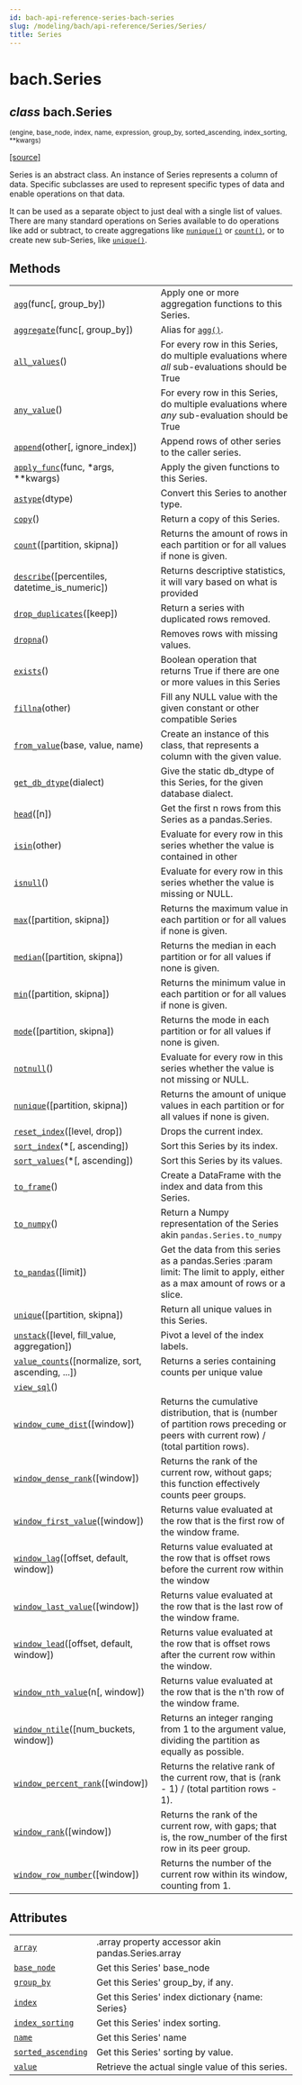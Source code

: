 ```yaml
---
id: bach-api-reference-series-bach-series
slug: /modeling/bach/api-reference/Series/Series/
title: Series
---
```


# bach.Series

<div className="class">

## <span className="type-annotation"><em>class</em></span> <span className="additional-name">bach.</span><span className="name">Series</span>

<small className="parameter-list">(<span className="parameter" id="engine">engine</span>, <span className="parameter" id="base_node">base_node</span>, <span className="parameter" id="index">index</span>, <span className="parameter" id="name">name</span>, <span className="parameter" id="expression">expression</span>, <span className="parameter" id="group_by">group_by</span>, <span className="parameter" id="sorted_ascending">sorted_ascending</span>, <span className="parameter" id="index_sorting">index_sorting</span>, <span className="parameter" id="**">\*\*kwargs</span>)</small>


&#8203;<span className="view-source">[[source]](https://github.com/objectiv/objectiv-analytics/blob/main/bach/bach/series/series.py)</span>

<div className="content">

Series is an abstract class. An instance of Series represents a column of data. Specific subclasses are
used to represent specific types of data and enable operations on that data.

It can be used as a separate object to just deal with a single list of values. There are many standard
operations on Series available to do operations like add or subtract, to create aggregations like
[`nunique()`](/modeling/bach/api-reference/Series/bach.Series.nunique.mdx) or [`count()`](/modeling/bach/api-reference/Series/bach.Series.count.mdx), or to create new sub-Series, like [`unique()`](/modeling/bach/api-reference/Series/bach.Series.unique.mdx).

## Methods

<div className="table-autosummary">

|                                                   |                                                                                                                                                                                                     |
| ------------------------------------------------- | -------------------------------------------------------------------------------------------------------------------------------------------------------------------------------------------------- |
| [`agg`](/modeling/bach/api-reference/Series/bach.Series.agg.mdx)(func[, group_by])                             | Apply one or more aggregation functions to this Series.                                                                                                                                             |
| [`aggregate`](/modeling/bach/api-reference/Series/bach.Series.aggregate.mdx)(func[, group_by])                       | Alias for [`agg()`](/modeling/bach/api-reference/Series/bach.Series.agg.mdx).                                                                                                                                                                                    |
| [`all_values`](/modeling/bach/api-reference/Series/bach.Series.all_values.mdx)()                                      | For every row in this Series, do multiple evaluations where _all_ sub-evaluations should be True                                                                                                    |
| [`any_value`](/modeling/bach/api-reference/Series/bach.Series.any_value.mdx)()                                       | For every row in this Series, do multiple evaluations where _any_ sub-evaluation should be True                                                                                                     |
| [`append`](/modeling/bach/api-reference/Series/bach.Series.append.mdx)(other[, ignore_index])                     | Append rows of other series to the caller series.                                                                                                                                                   |
| [`apply_func`](/modeling/bach/api-reference/Series/bach.Series.apply_func.mdx)(func, \*args, \*\*kwargs)                 | Apply the given functions to this Series.                                                                                                                                                           |
| [`astype`](/modeling/bach/api-reference/Series/bach.Series.astype.mdx)(dtype)                                     | Convert this Series to another type.                                                                                                                                                                |
| [`copy`](/modeling/bach/api-reference/Series/bach.Series.copy.mdx)()                                            | Return a copy of this Series.                                                                                                                                                                       |
| [`count`](/modeling/bach/api-reference/Series/bach.Series.count.mdx)([partition, skipna])                        | Returns the amount of rows in each partition or for all values if none is given.                                                                                                                    |
| [`describe`](/modeling/bach/api-reference/Series/bach.Series.describe.mdx)([percentiles, datetime_is_numeric])      | Returns descriptive statistics, it will vary based on what is provided                                                                                                                              |
| [`drop_duplicates`](/modeling/bach/api-reference/Series/bach.Series.drop_duplicates.mdx)([keep])                           | Return a series with duplicated rows removed.                                                                                                                                                       |
| [`dropna`](/modeling/bach/api-reference/Series/bach.Series.dropna.mdx)()                                          | Removes rows with missing values.                                                                                                                                                                   |
| [`exists`](/modeling/bach/api-reference/Series/bach.Series.exists.mdx)()                                          | Boolean operation that returns True if there are one or more values in this Series                                                                                                                  |
| [`fillna`](/modeling/bach/api-reference/Series/bach.Series.fillna.mdx)(other)                                     | Fill any NULL value with the given constant or other compatible Series                                                                                                                              |
| [`from_value`](/modeling/bach/api-reference/Series/bach.Series.from_value.mdx)(base, value, name)                     | Create an instance of this class, that represents a column with the given value.                                                                                                                    |
| [`get_db_dtype`](/modeling/bach/api-reference/Series/bach.Series.get_db_dtype.mdx)(dialect)                             | Give the static db_dtype of this Series, for the given database dialect.                                                                                                                            |
| [`head`](/modeling/bach/api-reference/Series/bach.Series.head.mdx)([n])                                         | Get the first n rows from this Series as a pandas.Series.                                                                                                                                           |
| [`isin`](/modeling/bach/api-reference/Series/bach.Series.isin.mdx)(other)                                       | Evaluate for every row in this series whether the value is contained in other                                                                                                                       |
| [`isnull`](/modeling/bach/api-reference/Series/bach.Series.isnull.mdx)()                                          | Evaluate for every row in this series whether the value is missing or NULL.                                                                                                                         |
| [`max`](/modeling/bach/api-reference/Series/bach.Series.max.mdx)([partition, skipna])                          | Returns the maximum value in each partition or for all values if none is given.                                                                                                                     |
| [`median`](/modeling/bach/api-reference/Series/bach.Series.median.mdx)([partition, skipna])                       | Returns the median in each partition or for all values if none is given.                                                                                                                            |
| [`min`](/modeling/bach/api-reference/Series/bach.Series.min.mdx)([partition, skipna])                          | Returns the minimum value in each partition or for all values if none is given.                                                                                                                     |
| [`mode`](/modeling/bach/api-reference/Series/bach.Series.mode.mdx)([partition, skipna])                         | Returns the mode in each partition or for all values if none is given.                                                                                                                              |
| [`notnull`](/modeling/bach/api-reference/Series/bach.Series.notnull.mdx)()                                         | Evaluate for every row in this series whether the value is not missing or NULL.                                                                                                                     |
| [`nunique`](/modeling/bach/api-reference/Series/bach.Series.nunique.mdx)([partition, skipna])                      | Returns the amount of unique values in each partition or for all values if none is given.                                                                                                           |
| [`reset_index`](/modeling/bach/api-reference/Series/bach.Series.reset_index.mdx)([level, drop])                        | Drops the current index.                                                                                                                                                                            |
| [`sort_index`](/modeling/bach/api-reference/Series/bach.Series.sort_index.mdx)(\*[, ascending])                        | Sort this Series by its index.                                                                                                                                                                      |
| [`sort_values`](/modeling/bach/api-reference/Series/bach.Series.sort_values.mdx)(\*[, ascending])                       | Sort this Series by its values.                                                                                                                                                                     |
| [`to_frame`](/modeling/bach/api-reference/Series/bach.Series.to_frame.mdx)()                                        | Create a DataFrame with the index and data from this Series.                                                                                                                                        |
| [`to_numpy`](/modeling/bach/api-reference/Series/bach.Series.to_numpy.mdx)()                                        | Return a Numpy representation of the Series akin `pandas.Series.to_numpy`                                                                                                                             |
| [`to_pandas`](/modeling/bach/api-reference/Series/bach.Series.to_pandas.mdx)([limit])                                | Get the data from this series as a pandas.Series :param limit: The limit to apply, either as a max amount of rows or a slice.                                                                       |
| [`unique`](/modeling/bach/api-reference/Series/bach.Series.unique.mdx)([partition, skipna])                       | Return all unique values in this Series.                                                                                                                                                            |
| [`unstack`](/modeling/bach/api-reference/Series/bach.Series.unstack.mdx)([level, fill_value, aggregation])         | Pivot a level of the index labels.                                                                                                                                                                  |
| [`value_counts`](/modeling/bach/api-reference/Series/bach.Series.value_counts.mdx)([normalize, sort, ascending, ...])   | Returns a series containing counts per unique value                                                                                                                                                 |
| [`view_sql`](/modeling/bach/api-reference/Series/bach.Series.view_sql.mdx)()                                        |                                                                                                                                                                                                     |
| [`window_cume_dist`](/modeling/bach/api-reference/Series/bach.Series.window_cume_dist.mdx)([window])                        | Returns the cumulative distribution, that is (number of partition rows preceding or peers with current row) / (total partition rows).                                                               |
| [`window_dense_rank`](/modeling/bach/api-reference/Series/bach.Series.window_dense_rank.mdx)([window])                       | Returns the rank of the current row, without gaps; this function effectively counts peer groups.                                                                                                    |
| [`window_first_value`](/modeling/bach/api-reference/Series/bach.Series.window_first_value.mdx)([window])                      | Returns value evaluated at the row that is the first row of the window frame.                                                                                                                       |
| [`window_lag`](/modeling/bach/api-reference/Series/bach.Series.window_lag.mdx)([offset, default, window])             | Returns value evaluated at the row that is offset rows before the current row within the window                                                                                                     |
| [`window_last_value`](/modeling/bach/api-reference/Series/bach.Series.window_last_value.mdx)([window])                       | Returns value evaluated at the row that is the last row of the window frame.                                                                                                                        |
| [`window_lead`](/modeling/bach/api-reference/Series/bach.Series.window_lead.mdx)([offset, default, window])            | Returns value evaluated at the row that is offset rows after the current row within the window.                                                                                                     |
| [`window_nth_value`](/modeling/bach/api-reference/Series/bach.Series.window_nth_value.mdx)(n[, window])                     | Returns value evaluated at the row that is the n'th row of the window frame.                                                                                                                        |
| [`window_ntile`](/modeling/bach/api-reference/Series/bach.Series.window_ntile.mdx)([num_buckets, window])               | Returns an integer ranging from 1 to the argument value, dividing the partition as equally as possible.                                                                                             |
| [`window_percent_rank`](/modeling/bach/api-reference/Series/bach.Series.window_percent_rank.mdx)([window])                     | Returns the relative rank of the current row, that is (rank - 1) / (total partition rows - 1).                                                                                                      |
| [`window_rank`](/modeling/bach/api-reference/Series/bach.Series.window_rank.mdx)([window])                             | Returns the rank of the current row, with gaps; that is, the row_number of the first row in its peer group.                                                                                         |
| [`window_row_number`](/modeling/bach/api-reference/Series/bach.Series.window_row_number.mdx)([window])                       | Returns the number of the current row within its window, counting from 1.                                                                                                                           |


</div>

## Attributes

<div className="table-autosummary">

|                                                   |                                                                                                                                                                                                     |
| ------------------------------------------------- | -------------------------------------------------------------------------------------------------------------------------------------------------------------------------------------------------- |
| [`array`](/modeling/bach/api-reference/Series/bach.Series.array.mdx)                                             | .array property accessor akin pandas.Series.array                                                                                                                                                   |
| [`base_node`](/modeling/bach/api-reference/Series/bach.Series.base_node.mdx)                                         | Get this Series' base_node                                                                                                                                                                          |
| [`group_by`](/modeling/bach/api-reference/Series/bach.Series.group_by.mdx)                                          | Get this Series' group_by, if any.                                                                                                                                                                  |
| [`index`](/modeling/bach/api-reference/Series/bach.Series.index.mdx)                                             | Get this Series' index dictionary {name: Series}                                                                                                                                                    |
| [`index_sorting`](/modeling/bach/api-reference/Series/bach.Series.index_sorting.mdx)                                     | Get this Series' index sorting.                                                                                                                                                                     |
| [`name`](/modeling/bach/api-reference/Series/bach.Series.name.mdx)                                              | Get this Series' name                                                                                                                                                                               |
| [`sorted_ascending`](/modeling/bach/api-reference/Series/bach.Series.sorted_ascending.mdx)                                  | Get this Series' sorting by value.                                                                                                                                                                  |
| [`value`](/modeling/bach/api-reference/Series/bach.Series.value.mdx)                                             | Retrieve the actual single value of this series.                                                                                                                                                    |


</div>


</div>


</div>
